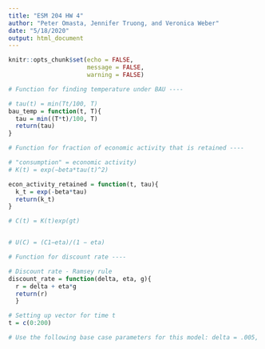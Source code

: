 ```yaml
---
title: "ESM 204 HW 4"
author: "Peter Omasta, Jennifer Truong, and Veronica Weber"
date: "5/18/2020"
output: html_document
---
```


```r
knitr::opts_chunk$set(echo = FALSE,
                      message = FALSE,
                      warning = FALSE)
```

```r

# Function for finding temperature under BAU ----

# tau(t) = min(Tt/100, T)
bau_temp = function(t, T){
  tau = min((T*t)/100, T)
  return(tau)
}

# Function for fraction of economic activity that is retained ----

# "consumption" = economic activity)
# K(t) = exp(−beta*tau(t)^2)

econ_activity_retained = function(t, tau){
  k_t = exp(-beta*tau)
  return(k_t)
}

# C(t) = K(t)exp(gt)


# U(C) = (C1−eta)/(1 − eta)

# Function for discount rate ----

# Discount rate - Ramsey rule
discount_rate = function(delta, eta, g){
  r = delta + eta*g
  return(r)
  }
```

```r

# Setting up vector for time t
t = c(0:200)

# Use the following base case parameters for this model: delta = .005, eta = .5, g = .01, beta = .05.

```

